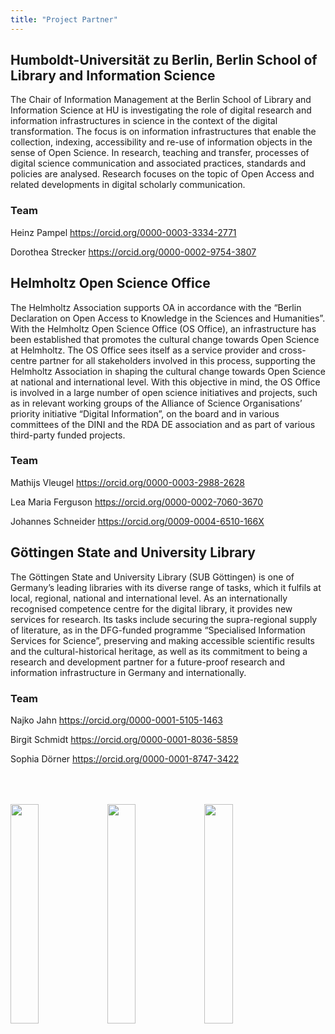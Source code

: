 ```yaml
---
title: "Project Partner"
---
```


## Humboldt-Universität zu Berlin, Berlin School of Library and Information Science

The Chair of Information Management at the Berlin School of Library and Information Science at HU is investigating the role of digital research and information infrastructures in science in the context of the digital transformation. The focus is on information infrastructures that enable the collection, indexing, accessibility and re-use of information objects in the sense of Open Science. In research, teaching and transfer, processes of digital science communication and associated practices, standards and policies are analysed. Research focuses on the topic of Open Access and related developments in digital scholarly communication.

### Team

Heinz Pampel <https://orcid.org/0000-0003-3334-2771>

Dorothea Strecker <https://orcid.org/0000-0002-9754-3807>

## Helmholtz Open Science Office

The Helmholtz Association supports OA in accordance with the "Berlin Declaration on Open Access to Knowledge in the Sciences and Humanities". With the Helmholtz Open Science Office (OS Office), an infrastructure has been established that promotes the cultural change towards Open Science at Helmholtz. The OS Office sees itself as a service provider and cross-centre partner for all stakeholders involved in this process, supporting the Helmholtz Association in shaping the cultural change towards Open Science at national and international level. With this objective in mind, the OS Office is involved in a large number of open science initiatives and projects, such as in relevant working groups of the Alliance of Science Organisations' priority initiative "Digital Information", on the board and in various committees of the DINI and the RDA DE association and as part of various third-party funded projects.

### Team

Mathijs Vleugel <https://orcid.org/0000-0003-2988-2628>

Lea Maria Ferguson <https://orcid.org/0000-0002-7060-3670>

Johannes Schneider <https://orcid.org/0009-0004-6510-166X>

## Göttingen State and University Library

The Göttingen State and University Library (SUB Göttingen) is one of Germany's leading libraries with its diverse range of tasks, which it fulfils at local, regional, national and international level. As an internationally recognised competence centre for the digital library, it provides new services for research. Its tasks include securing the supra-regional supply of literature, as in the DFG-funded programme "Specialised Information Services for Science", preserving and making accessible scientific results and the cultural-historical heritage, as well as its commitment to being a research and development partner for a future-proof research and information infrastructure in Germany and internationally.

### Team

Najko Jahn <https://orcid.org/0000-0001-5105-1463>

Birgit Schmidt <https://orcid.org/0000-0001-8036-5859>

Sophia Dörner <https://orcid.org/0000-0001-8747-3422>

[![](images/helmholtz_os_office.png){width=30% style="margin-top: 50px;"}](https://os.helmholtz.de/) [![](images/SUB_centered_cmyk.png){width=30% style="margin-top: 50px;"}](https://www.sub.uni-goettingen.de) [![](images/hu.png){width=30% style="margin-top: 50px;"}](https://www.ibi.hu-berlin.de/de/forschung/infomanagement)
